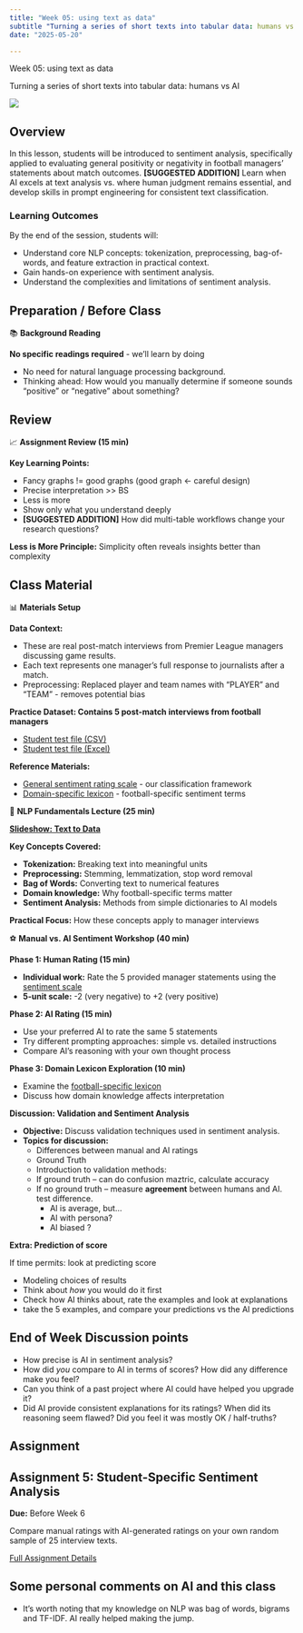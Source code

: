 ```yaml
---
title: "Week 05: using text as data"
subtitle "Turning a series of short texts into tabular data: humans vs AI"
date: "2025-05-20"

---
```





::: {.hero-section}
::: {.container}
::: {.hero-title}
Week 05: using text as data
:::
::: {.hero-subtitle}
Turning a series of short texts into tabular data: humans vs AI
:::
:::
:::


![](../images/week5_pic.png)

## Overview

In this lesson, students will be introduced to sentiment analysis, specifically applied to evaluating general positivity or negativity in football managers' statements about match outcomes. **[SUGGESTED ADDITION]** Learn when AI excels at text analysis vs. where human judgment remains essential, and develop skills in prompt engineering for consistent text classification.

### Learning Outcomes

By the end of the session, students will:

- Understand core NLP concepts: tokenization, preprocessing, bag-of-words, and feature extraction in practical context.
- Gain hands-on experience with sentiment analysis.
- Understand the complexities and limitations of sentiment analysis.

## Preparation / Before Class

::: {.week-card .card}
::: {.card-header}
📚 **Background Reading**
:::
::: {.card-body}
**No specific readings required** - we'll learn by doing

- No need for natural language processing background. 
- Thinking ahead: How would you manually determine if someone sounds "positive" or "negative" about something?
:::
:::



## Review

::: {.week-card .card}
::: {.card-header}
📈 **Assignment Review (15 min)**
:::
::: {.card-body}
**Key Learning Points:**

- Fancy graphs != good graphs (good graph ← careful design)
- Precise interpretation >> BS
- Less is more
- Show only what you understand deeply 
- **[SUGGESTED ADDITION]** How did multi-table workflows change your research questions?

**Less is More Principle:** Simplicity often reveals insights better than complexity
:::
:::


## Class Material

::: {.week-card .card}
::: {.card-header}
📊 **Materials Setup**
:::
::: {.card-body}

 **Data Context:**

* These are real post-match interviews from Premier League managers discussing game results. 
* Each text represents one manager's full response to journalists after a match.
* Preprocessing:  Replaced player and team names with "PLAYER" and "TEAM" - removes potential bias


**Practice Dataset:  Contains 5 post-match interviews from football managers**

- [Student test file (CSV)](/week05/assets/student_test_5.csv) 
- [Student test file (Excel)](/week05/assets/student_test_5.xlsx)

**Reference Materials:**

- [General sentiment rating scale](/week05/assets/sentiment-scale.html) - our classification framework
- [Domain-specific lexicon](/data/interviews/domain_lexicon.csv) - football-specific sentiment terms

:::
:::


::: {.week-card .card}
::: {.card-header}
📖 **NLP Fundamentals Lecture (25 min)**
:::
::: {.card-body}
**[Slideshow: Text to Data](https://gabors-data-analysis.com/courses/da-w-ai-2025/da-w-ai-05-text-to-data)**

**Key Concepts Covered:**

- **Tokenization:** Breaking text into meaningful units
- **Preprocessing:** Stemming, lemmatization, stop word removal  
- **Bag of Words:** Converting text to numerical features
- **Domain knowledge:** Why football-specific terms matter 
- **Sentiment Analysis:** Methods from simple dictionaries to AI models

**Practical Focus:** How these concepts apply to manager interviews

:::
:::

::: {.week-card .card}
::: {.card-header}
⚽ **Manual vs. AI Sentiment Workshop (40 min)**
:::
::: {.card-body}
**Phase 1: Human Rating (15 min)**

- **Individual work:** Rate the 5 provided manager statements using the [sentiment scale](/week05/assets/sentiment-scale.html)
- **5-unit scale:** -2 (very negative) to +2 (very positive)

**Phase 2: AI Rating (15 min)**

- Use your preferred AI to rate the same 5 statements
- Try different prompting approaches: simple vs. detailed instructions
- Compare AI's reasoning with your own thought process

**Phase 3: Domain Lexicon Exploration (10 min)**

- Examine the [football-specific lexicon](/data/interviews/domain_lexicon.csv)
- Discuss how domain knowledge affects interpretation

**Discussion: Validation and Sentiment Analysis**

- **Objective:** Discuss validation techniques used in sentiment analysis.
- **Topics for discussion:**
  - Differences between manual and AI ratings
  - Ground Truth
  - Introduction to validation methods:
  - If ground truth -- can do confusion maztric, calculate accuracy
  - If no ground truth -- measure **agreement** between humans and AI. test difference.
    - AI is average, but... 
    - AI with persona?
    - AI biased ?   
    
**Extra: Prediction of score**

If time permits: look at predicting score

- Modeling choices of results
- Think about *how* you would do it first
- Check how AI thinks about, rate the examples and look at explanations
- take the 5 examples, and compare your predictions vs the AI predictions  

    
:::
:::

## End of Week Discussion points

- How precise is AI in sentiment analysis?
- How did *you* compare to AI in terms of scores? How did any difference make you feel? 
- Can you think of a past project where AI could have helped you upgrade it?
-  Did AI provide consistent explanations for its ratings? When did its reasoning seem flawed? Did you feel it was mostly OK / half-truths? 

## Assignment

::: {.callout-note icon="📝"}
## Assignment 5: Student-Specific Sentiment Analysis

**Due:** Before Week 6

Compare manual ratings with AI-generated ratings on your own random sample of 25 interview texts.

[Full Assignment Details](../assignments/assignment_05.html){.assignment-badge}

:::

## Some personal comments on AI and this class

* It's worth noting that my knowledge on NLP was bag of words, bigrams and TF-IDF. AI really helped making the jump. 